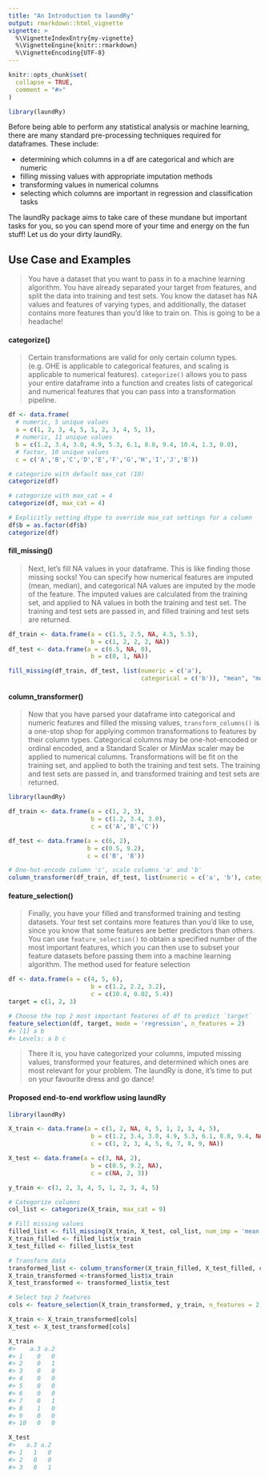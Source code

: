 ```yaml
---
title: "An Introduction to laundRy"
output: rmarkdown::html_vignette
vignette: >
  %\VignetteIndexEntry{my-vignette}
  %\VignetteEngine{knitr::rmarkdown}
  %\VignetteEncoding{UTF-8}
---
```


```r
knitr::opts_chunk$set(
  collapse = TRUE,
  comment = "#>"
)
```

```r
library(laundRy)
```

Before being able to perform any statistical analysis or machine learning, there are many standard pre-processing techniques required for dataframes. These include:

* determining which columns in a df are categorical and which are numeric
* filling missing values with appropriate imputation methods
* transforming values in numerical columns 
* selecting which columns are important in regression and classification tasks

The laundRy package aims to take care of these mundane but important tasks for you, so you can spend more of your time and energy on the fun stuff! Let us do your dirty laundRy.

## Use Case and Examples

>You have a dataset that you want to pass in to a machine learning algorithm. You have already separated your target from features, and split the data into training and test sets. You know the dataset has NA values and features of varying types, and additionally, the dataset contains more features than you'd like to train on. This is going to be a headache!

#### categorize()

>Certain transformations are valid for only certain column types. (e.g. OHE is applicable to categorical features, and scaling is applicable to numerical features). `categorize()` allows you to pass your entire dataframe into a function and creates lists of categorical and numerical features that you can pass into a transformation pipeline. 

```r
df <- data.frame(
  # numeric, 5 unique values
  a = c(1, 2, 3, 4, 5, 1, 2, 3, 4, 5, 1), 
  # numeric, 11 unique values
  b = c(1.2, 3.4, 3.0, 4.9, 5.3, 6.1, 8.8, 9.4, 10.4, 1.3, 0.0),
  # factor, 10 unique values
  c = c('A','B','C','D','E','F','G','H','I','J','B')) 

# categorize with default max_cat (10)
categorize(df)
```

```r
# categorize with max_cat = 4
categorize(df, max_cat = 4)
```

```r
# Explicitly setting dtype to override max_cat settings for a column
df$b = as.factor(df$b)
categorize(df)
```

#### fill_missing()

> Next, let's fill NA values in your dataframe. This is like finding those missing socks! You can specify how numerical features are imputed (mean, median), and categorical NA values are imputed by the mode of the feature. The imputed values are calculated from the training set, and applied to NA values in both the training and test set. The training and test sets are passed in, and filled training and test sets are returned.


```r

df_train <- data.frame(a = c(1.5, 2.5, NA, 4.5, 5.5),
                       b = c(1, 2, 2, 2, NA))
df_test <- data.frame(a = c(6.5, NA, 0),
                       b = c(0, 1, NA))

fill_missing(df_train, df_test, list(numeric = c('a'), 
                                     categorical = c('b')), "mean", "mode" )
```


#### column_transformer()

> Now that you have parsed your dataframe into categorical and numeric features and filled the missing values, `transform_columns()` is a one-stop shop for applying common transformations to features by their column types. Categorical columns may be one-hot-encoded or ordinal encoded, and a Standard Scaler or MinMax scaler may be applied to numerical columns. Transformations will be fit on the training set, and applied to both the training and test sets. The training and test sets are passed in, and transformed training and test sets are returned.

```r
library(laundRy)

df_train <- data.frame(a = c(1, 2, 3),
                       b = c(1.2, 3.4, 3.0),
                       c = c('A','B','C'))

df_test <- data.frame(a = c(6, 2),
                      b = c(0.5, 9.2),
                      c = c('B', 'B'))

# One-hot-encode column 'c', scale columns 'a' and 'b'
column_transformer(df_train, df_test, list(numeric = c('a', 'b'), categorical = c('c')))

```


#### feature_selection()

>Finally, you have your filled and transformed training and testing datasets. Your test set contains more features than you'd like to use, since you know that some features are better predictors than others. You can use `feature_selection()` to obtain a specified number of the most important features, which you can then use to subset your feature datasets before passing them into a machine learning algorithm.
The method used for feature selection  

```r
df <- data.frame(a = c(4, 5, 6),
                       b = c(1.2, 2.2, 3.2),
                       c = c(10.4, 0.02, 5.4))
target = c(1, 2, 3)

# Choose the top 2 most important features of df to predict `target`
feature_selection(df, target, mode = 'regression', n_features = 2)
#> [1] a b
#> Levels: a b c
```

> There it is, you have categorized your columns, imputed missing values, transformed your features, and determined which ones are most relevant for your problem. The laundRy is done, it's time to put on your favourite dress and go dance!

#### Proposed end-to-end workflow using laundRy

```r
library(laundRy)

X_train <- data.frame(a = c(1, 2, NA, 4, 5, 1, 2, 3, 4, 5),
                       b = c(1.2, 3.4, 3.0, 4.9, 5.3, 6.1, 8.8, 9.4, NA, 1.4),
                       c = c(1, 2, 3, 4, 5, 6, 7, 8, 9, NA))

X_test <- data.frame(a = c(3, NA, 2),
                       b = c(0.5, 9.2, NA),
                       c = c(NA, 2, 3))

y_train <- c(1, 2, 3, 4, 5, 1, 2, 3, 4, 5)

# Categorize columns
col_list <- categorize(X_train, max_cat = 9)

# Fill missing values
filled_list <- fill_missing(X_train, X_test, col_list, num_imp = 'mean', cat_imp = 'mode')
X_train_filled <- filled_list$x_train
X_test_filled <- filled_list$x_test

# Transform data
transformed_list <- column_transformer(X_train_filled, X_test_filled, col_list)
X_train_transformed <-transformed_list$x_train
X_test_transformed <- transformed_list$x_test

# Select top 2 features
cols <- feature_selection(X_train_transformed, y_train, n_features = 2, mode = 'regression')

X_train <- X_train_transformed[cols]
X_test <- X_test_transformed[cols]

X_train
#>    a.3 a.2
#> 1    0   0
#> 2    0   1
#> 3    0   0
#> 4    0   0
#> 5    0   0
#> 6    0   0
#> 7    0   1
#> 8    1   0
#> 9    0   0
#> 10   0   0

X_test
#>   a.3 a.2
#> 1   1   0
#> 2   0   0
#> 3   0   1
```
